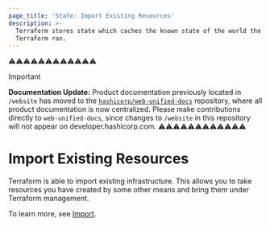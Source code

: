 ```yaml
---
page_title: 'State: Import Existing Resources'
description: >-
  Terraform stores state which caches the known state of the world the last time
  Terraform ran.
---
```


⚠️⚠️⚠️⚠️⚠️⚠️⚠️⚠️⚠️⚠️⚠️⚠️
> [!IMPORTANT]  
> **Documentation Update:** Product documentation previously located in `/website` has moved to the [`hashicorp/web-unified-docs`](https://github.com/hashicorp/web-unified-docs) repository, where all product documentation is now centralized. Please make contributions directly to `web-unified-docs`, since changes to `/website` in this repository will not appear on developer.hashicorp.com.
⚠️⚠️⚠️⚠️⚠️⚠️⚠️⚠️⚠️⚠️⚠️⚠️


# Import Existing Resources

Terraform is able to import existing infrastructure. This allows you to take
resources you have created by some other means and bring them under Terraform management.

To learn more, see [Import](/terraform/language/import).
